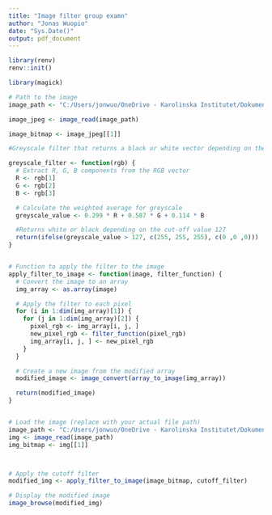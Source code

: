 ```yaml
---
title: "Image filter group examn"
author: "Jonas Wuopio"
date: "Sys.Date()"
output: pdf_document
---
```


```r
library(renv)
renv::init()

library(magick)
```


```r
# Path to the image
image_path <- "C:/Users/jonwuo/OneDrive - Karolinska Institutet/Dokument/Forskning/Kurser/Inermediate R/Group exam/Testimage.jpg"

image_jpeg <- image_read(image_path)

image_bitmap <- image_jpeg[[1]]

```


```r

#Greyscale filter that returns a black or white vector depending on the greyscale

greyscale_filter <- function(rgb) {
  # Extract R, G, B components from the RGB vector
  R <- rgb[1]
  G <- rgb[2]
  B <- rgb[3]

  # Calculate the weighted average for greyscale
  greyscale_value <- 0.299 * R + 0.587 * G + 0.114 * B

  #Returns white or black depending on the cut-off value 127
  return(ifelse(greyscale_value > 127, c(255, 255, 255), c(0 ,0 ,0)))
}


# Function to apply the filter to the image
apply_filter_to_image <- function(image, filter_function) {
  # Convert the image to an array
  img_array <- as.array(image)

  # Apply the filter to each pixel
  for (i in 1:dim(img_array)[1]) {
    for (j in 1:dim(img_array)[2]) {
      pixel_rgb <- img_array[i, j, ]
      new_pixel_rgb <- filter_function(pixel_rgb)
      img_array[i, j, ] <- new_pixel_rgb
    }
  }

  # Create a new image from the modified array
  modified_image <- image_convert(array_to_image(img_array))

  return(modified_image)
}


# Load the image (replace with your actual file path)
image_path <- "C:/Users/jonwuo/OneDrive - Karolinska Institutet/Dokument/Forskning/Kurser/Inermediate R/Group exam/Testimage.jpg"
img <- image_read(image_path)
img_bitmap <- img[[1]]



# Apply the cutoff filter
modified_img <- apply_filter_to_image(image_bitmap, cutoff_filter)

# Display the modified image
image_browse(modified_img)
```

